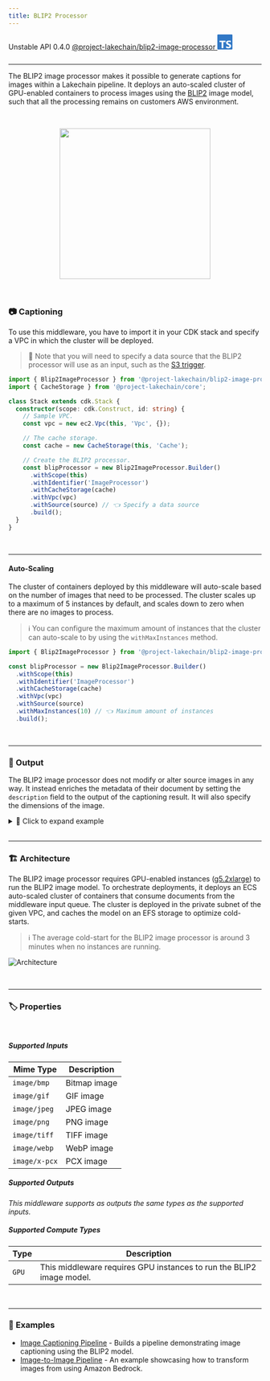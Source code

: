 ```yaml
---
title: BLIP2 Processor
---
```



<span title="Label: Pro" data-view-component="true" class="Label Label--api text-uppercase">
  Unstable API
</span>
<span title="Label: Pro" data-view-component="true" class="Label Label--version text-uppercase">
  0.4.0
</span>
<span title="Label: Pro" data-view-component="true" class="Label Label--package">
  <a target="_blank" href="https://www.npmjs.com/package/@project-lakechain/blip2-image-processor">
    @project-lakechain/blip2-image-processor
  </a>
</span>
<span class="language-icon">
  <svg role="img" viewBox="0 0 24 24" width="30" xmlns="http://www.w3.org/2000/svg" style="fill: #3178C6;"><title>TypeScript</title><path d="M1.125 0C.502 0 0 .502 0 1.125v21.75C0 23.498.502 24 1.125 24h21.75c.623 0 1.125-.502 1.125-1.125V1.125C24 .502 23.498 0 22.875 0zm17.363 9.75c.612 0 1.154.037 1.627.111a6.38 6.38 0 0 1 1.306.34v2.458a3.95 3.95 0 0 0-.643-.361 5.093 5.093 0 0 0-.717-.26 5.453 5.453 0 0 0-1.426-.2c-.3 0-.573.028-.819.086a2.1 2.1 0 0 0-.623.242c-.17.104-.3.229-.393.374a.888.888 0 0 0-.14.49c0 .196.053.373.156.529.104.156.252.304.443.444s.423.276.696.41c.273.135.582.274.926.416.47.197.892.407 1.266.628.374.222.695.473.963.753.268.279.472.598.614.957.142.359.214.776.214 1.253 0 .657-.125 1.21-.373 1.656a3.033 3.033 0 0 1-1.012 1.085 4.38 4.38 0 0 1-1.487.596c-.566.12-1.163.18-1.79.18a9.916 9.916 0 0 1-1.84-.164 5.544 5.544 0 0 1-1.512-.493v-2.63a5.033 5.033 0 0 0 3.237 1.2c.333 0 .624-.03.872-.09.249-.06.456-.144.623-.25.166-.108.29-.234.373-.38a1.023 1.023 0 0 0-.074-1.089 2.12 2.12 0 0 0-.537-.5 5.597 5.597 0 0 0-.807-.444 27.72 27.72 0 0 0-1.007-.436c-.918-.383-1.602-.852-2.053-1.405-.45-.553-.676-1.222-.676-2.005 0-.614.123-1.141.369-1.582.246-.441.58-.804 1.004-1.089a4.494 4.494 0 0 1 1.47-.629 7.536 7.536 0 0 1 1.77-.201zm-15.113.188h9.563v2.166H9.506v9.646H6.789v-9.646H3.375z"/></svg>
</span>
<div style="margin-top: 26px"></div>

---

The BLIP2 image processor makes it possible to generate captions for images within a Lakechain pipeline. It deploys an auto-scaled cluster of GPU-enabled containers to process images using the [BLIP2](https://github.com/salesforce/LAVIS/tree/main/projects/blip2) image model, such that all the processing remains on customers AWS environment.

<br />
<p align="center">
  <img width="300" src={captioning.src} />
</p>
<br />

### 📷 Captioning

To use this middleware, you have to import it in your CDK stack and specify a VPC in which the cluster will be deployed.

> 💁 Note that you will need to specify a data source that the BLIP2 processor will use as an input, such as the [S3 trigger](/project-lakechain/triggers/s3-event-trigger).

```typescript
import { Blip2ImageProcessor } from '@project-lakechain/blip2-image-processor';
import { CacheStorage } from '@project-lakechain/core';

class Stack extends cdk.Stack {
  constructor(scope: cdk.Construct, id: string) {
    // Sample VPC.
    const vpc = new ec2.Vpc(this, 'Vpc', {});

    // The cache storage.
    const cache = new CacheStorage(this, 'Cache');

    // Create the BLIP2 processor.
    const blipProcessor = new Blip2ImageProcessor.Builder()
      .withScope(this)
      .withIdentifier('ImageProcessor')
      .withCacheStorage(cache)
      .withVpc(vpc)
      .withSource(source) // 👈 Specify a data source
      .build();
  }
}
```

<br />

---

#### Auto-Scaling

The cluster of containers deployed by this middleware will auto-scale based on the number of images that need to be processed. The cluster scales up to a maximum of 5 instances by default, and scales down to zero when there are no images to process.

> ℹ️ You can configure the maximum amount of instances that the cluster can auto-scale to by using the `withMaxInstances` method.

```typescript
import { Blip2ImageProcessor } from '@project-lakechain/blip2-image-processor';

const blipProcessor = new Blip2ImageProcessor.Builder()
  .withScope(this)
  .withIdentifier('ImageProcessor')
  .withCacheStorage(cache)
  .withVpc(vpc)
  .withSource(source)
  .withMaxInstances(10) // 👈 Maximum amount of instances
  .build();
```

<br />

---

### 📄 Output

The BLIP2 image processor does not modify or alter source images in any way. It instead enriches the metadata of their document by setting the `description` field to the output of the captioning result. It will also specify the dimensions of the image.

<details>
  <summary>💁 Click to expand example</summary>
  
  > ℹ️ Below is an example of a [CloudEvent](/project-lakechain/general/events) emitted by the BLIP2 processor.

  ```json
  {
    "specversion": "1.0",
    "id": "1780d5de-fd6f-4530-98d7-82ebee85ea39",
    "type": "document-created",
    "time": "2023-10-22T13:19:10.657Z",
    "data": {
        "chainId": "6ebf76e4-f70c-440c-98f9-3e3e7eb34c79",
        "source": {
            "url": "s3://bucket/image.png",
            "type": "image/png",
            "size": 245328,
            "etag": "1243cbd6cf145453c8b5519a2ada4779"
        },
        "document": {
            "url": "s3://bucket/image.png",
            "type": "image/png",
            "size": 245328,
            "etag": "1243cbd6cf145453c8b5519a2ada4779"
        },
        "metadata": {
          "description": "A man sitting on a wooden chair in a cozy room.",
          "properties": {
            "kind": "image",
            "attrs": {
              "width": 1280,
              "height": 720
            }
          }
        },
        "callStack": []
    }
  }
  ```

</details>

<br />

---

### 🏗️ Architecture

The BLIP2 image processor requires GPU-enabled instances ([g5.2xlarge](https://aws.amazon.com/fr/ec2/instance-types/g5/)) to run the BLIP2 image model. To orchestrate deployments, it deploys an ECS auto-scaled cluster of containers that consume documents from the middleware input queue. The cluster is deployed in the private subnet of the given VPC, and caches the model on an EFS storage to optimize cold-starts.

> ℹ️ The average cold-start for the BLIP2 image processor is around 3 minutes when no instances are running.

![Architecture](../../../assets/blip2-image-processor-architecture.png)

<br />

---

### 🏷️ Properties

<br />

##### Supported Inputs

|  Mime Type  | Description |
| ----------- | ----------- |
| `image/bmp` | Bitmap image |
| `image/gif` | GIF image |
| `image/jpeg` | JPEG image |
| `image/png` | PNG image |
| `image/tiff` | TIFF image |
| `image/webp` | WebP image |
| `image/x-pcx` | PCX image |

##### Supported Outputs

*This middleware supports as outputs the same types as the supported inputs.*

##### Supported Compute Types

| Type  | Description |
| ----- | ----------- |
| `GPU` | This middleware requires GPU instances to run the BLIP2 image model. |

<br />

---

### 📖 Examples

- [Image Captioning Pipeline](https://github.com/awslabs/project-lakechain/tree/main/examples/simple-pipelines/image-captioning-pipeline) - Builds a pipeline demonstrating image captioning using the BLIP2 model.
- [Image-to-Image Pipeline](https://github.com/awslabs/project-lakechain/tree/main/examples/simple-pipelines/image-to-image-pipeline) - An example showcasing how to transform images from using Amazon Bedrock.
